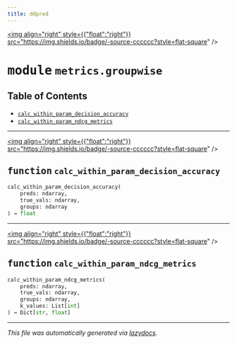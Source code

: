 ```yaml
---
title: ddpred
---
```


<a href="https://github.com/drothermel/%24%7BREPO%7D/blob/main/src/ddpred/metrics/groupwise.py"><img align="right" style={{"float":"right"}} src="https://img.shields.io/badge/-source-cccccc?style=flat-square" /></a>

# <kbd>module</kbd> `metrics.groupwise`



## Table of Contents
- [`calc_within_param_decision_accuracy`](./ddpred.metrics.groupwise#function-calc-within-param-decision-accuracy)
- [`calc_within_param_ndcg_metrics`](./ddpred.metrics.groupwise#function-calc-within-param-ndcg-metrics)



---

<a href="https://github.com/drothermel/%24%7BREPO%7D/blob/main/src/ddpred/metrics/groupwise.py#L13"><img align="right" style={{"float":"right"}} src="https://img.shields.io/badge/-source-cccccc?style=flat-square" /></a>

## <kbd>function</kbd> `calc_within_param_decision_accuracy`

```python
calc_within_param_decision_accuracy(
    preds: ndarray,
    true_vals: ndarray,
    groups: ndarray
) → float
```





---

<a href="https://github.com/drothermel/%24%7BREPO%7D/blob/main/src/ddpred/metrics/groupwise.py#L42"><img align="right" style={{"float":"right"}} src="https://img.shields.io/badge/-source-cccccc?style=flat-square" /></a>

## <kbd>function</kbd> `calc_within_param_ndcg_metrics`

```python
calc_within_param_ndcg_metrics(
    preds: ndarray,
    true_vals: ndarray,
    groups: ndarray,
    k_values: List[int]
) → Dict[str, float]
```







---

_This file was automatically generated via [lazydocs](https://github.com/ml-tooling/lazydocs)._
